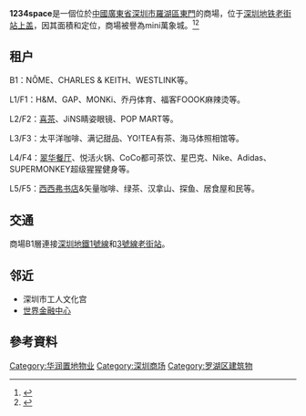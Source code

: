 {{notability unreferenced|time=2014-09-20T14:20:17+00:00}}
{{noteTA
|G1=Unit
}}
{{not|深圳萬象城}}
{{infobox shopping mall 
| shopping_mall_name = 1234space
| image = 1234Space_in_Shenzhen.jpg
| location = {{CHN}}[[廣東省|廣東省]][[深圳市|深圳市]][[羅湖區|羅湖區]][[东门商业区|東門]]建設路3018號
| opening_date = 2013年10月31日
| developer = [[華潤集團|華潤集團]]
| owner = [[華潤集團|華潤集團]]
| manager = 華潤置地1234（深圳）商業運營管理有限公司
| number_of_stores = 
| number_of_anchors = 
| floor_area = 約一萬多平方米
| floors = 6層
| website = {{URL|http://www.1234space.com}}
}}
'''1234space'''是一個位於[[中華人民共和國|中國]][[廣東省|廣東省]][[深圳市|深圳市]][[羅湖區|羅湖區]][[东门商业区|東門]]的商場，位于[[深圳地铁|深圳地铁]][[老街站|老街站]][[上盖开发|上盖]]，因其面積和定位，商場被譽為mini萬象城。<ref>{{cite web|url=http://news.winshang.com/html/064/4055.html|title=华润1234space：精准定位年轻客群 “mini万象城”的成功学|work=赢商网|author=张慧娇|date=2018-08-10|access-date=2021-03-12|archive-date=2019-08-09|archive-url=https://web.archive.org/web/20190809114827/http://news.winshang.com/html/064/4055.html}}</ref><ref>{{cite web|url=https://travel.ulifestyle.com.hk/news/detail/6869/東門mini萬象城-1234space現已開幕/1|title=東門Mini萬象城 1234Space現已開幕|work=U Travel|date=2013-11-28}}</ref>

== 租户 ==
B1：NǑME、CHARLES & KEITH、WESTLINK等。

L1/F1：H&M、GAP、MONKi、乔丹体育、福客FOOOK麻辣烫等。

L2/F2：[[喜茶|喜茶]]、JiNS睛姿眼镜、POP MART等。

L3/F3：太平洋咖啡、满记甜品、YO!TEA有茶、海马体照相馆等。

L4/F4：[[翠華餐廳集團|翠华餐厅]]、悦活火锅、CoCo都可茶饮、星巴克、Nike、Adidas、SUPERMONKEY超级猩猩健身等。

L5/F5：[[西西弗书店|西西弗书店]]&矢量咖啡、绿茶、汉拿山、探鱼、居食屋和民等。

==交通==
商場B1層連接[[深圳地鐵|深圳地鐵]][[深圳地鐵1號線|1號線]]和[[深圳地鐵3號線|3號線]][[老街站|老街站]]。

== 邻近 ==
* 深圳市工人文化宫
* [[世界金融中心_(深圳市)|世界金融中心]]

==參考資料==
{{Reflist|30em}}

{{深圳}}
{{華潤集團}}

[[Category:华润置地物业|Category:华润置地物业]]
[[Category:深圳商场|Category:深圳商场]]
[[Category:罗湖区建筑物|Category:罗湖区建筑物]]
{{深圳小作品}}